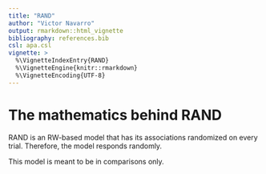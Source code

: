 ```yaml
---
title: "RAND"
author: "Victor Navarro"
output: rmarkdown::html_vignette
bibliography: references.bib
csl: apa.csl
vignette: >
  %\VignetteIndexEntry{RAND}
  %\VignetteEngine{knitr::rmarkdown}
  %\VignetteEncoding{UTF-8}
---
```


# The mathematics behind RAND

RAND is an RW-based model that has its associations randomized on every trial.
Therefore, the model responds randomly.

This model is meant to be in comparisons only.
